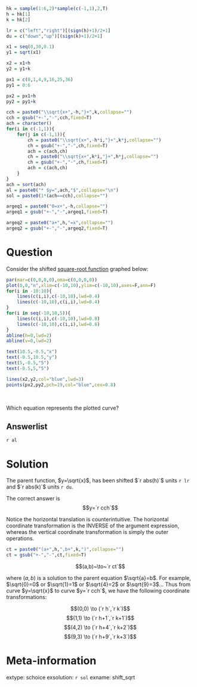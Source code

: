 ```r
hk = sample(1:6,2)*sample(c(-1,1),2,T)
h = hk[1]
k = hk[2]

lr = c("left","right")[(sign(h)+1)/2+1]
du = c("down","up")[(sign(k)+1)/2+1]

x1 = seq(0,30,0.1)
y1 = sqrt(x1)

x2 = x1+h
y2 = y1+k

px1 = c(0,1,4,9,16,25,36)
py1 = 0:6

px2 = px1+h
py2 = py1+k

cch = paste0("\\sqrt{x+",-h,"}+",k,collapse="")
cch = gsub("+-","-",cch,fixed=T)
ach = character()
for(i in c(-1,1)){
    for(j in c(-1,1)){
        ch = paste0("\\sqrt{x+",-h*i,"}+",k*j,collapse="")
        ch = gsub("+-","-",ch,fixed=T)
        ach = c(ach,ch)
        ch = paste0("\\sqrt{x+",k*i,"}+",h*j,collapse="")
        ch = gsub("+-","-",ch,fixed=T)
        ach = c(ach,ch)
    }
}
ach = sort(ach)
al = paste0("* $y=",ach,"$",collapse="\n")
sol = paste0(1*(ach==cch),collapse="")

argeq1 = paste0("0=x+",-h,collapse="")
argeq1 = gsub("+-","-",argeq1,fixed=T)

argeq2 = paste0("a+",h,"=x",collapse="")
argeq2 = gsub("+-","-",argeq2,fixed=T)

```

Question
========

Consider the shifted [square-root function](https://en.wikipedia.org/wiki/Square_root) graphed below:

```r
par(mar=c(0,0,0,0),oma=c(0,0,0,0))
plot(0,0,"n",xlim=c(-10,10),ylim=c(-10,10),axes=F,ann=F)
for(i in -10:10){
    lines(c(i,i),c(-10,10),lwd=0.4)
    lines(c(-10,10),c(i,i),lwd=0.4)
}
for(i in seq(-10,10,5)){
    lines(c(i,i),c(-10,10),lwd=0.8)
    lines(c(-10,10),c(i,i),lwd=0.8)
}
abline(h=0,lwd=2)
abline(v=0,lwd=2)

text(10.5,-0.5,"x")
text(-0.5,10.5,"y")
text(5,-0.5,"5")
text(-0.5,5,"5")

lines(x2,y2,col="blue",lwd=3)
points(px2,py2,pch=19,col="blue",cex=0.8)

```
\

Which equation represents the plotted curve?



Answerlist
--------

`r al`


Solution
========

The parent function, $y=\sqrt{x}$, has been shifted $`r abs(h)`$ units `r lr` and $`r abs(k)`$ units `r du`.


The correct answer is $$y=`r cch`$$

Notice the horizontal translation is counterintuitive. The horizontal coordinate transformation is the INVERSE of the argument expression, whereas the vertical coordinate transformation is simply the outer operations.

```r
ct = paste0("(a+",h,",b+",k,")",collapse="")
ct = gsub("+-","-",ct,fixed=T)
```

$$(a,b)~\to~`r ct`$$

where $(a,b)$ is a solution to the parent equation $\sqrt{a}=b$. For example, $\sqrt{0}=0$ or $\sqrt{1}=1$ or $\sqrt{4}=2$ or $\sqrt{9}=3$... Thus from curve $y=\sqrt{x}$ to curve $y=`r cch`$, we have the following coordinate transformations:

$$(0,0) \to (`r h`,`r k`)$$
$$(1,1) \to (`r h+1`,`r k+1`)$$
$$(4,2) \to (`r h+4`,`r k+2`)$$
$$(9,3) \to (`r h+9`,`r k+3`)$$


Meta-information
============
extype: schoice
exsolution: `r sol`
exname: shift_sqrt